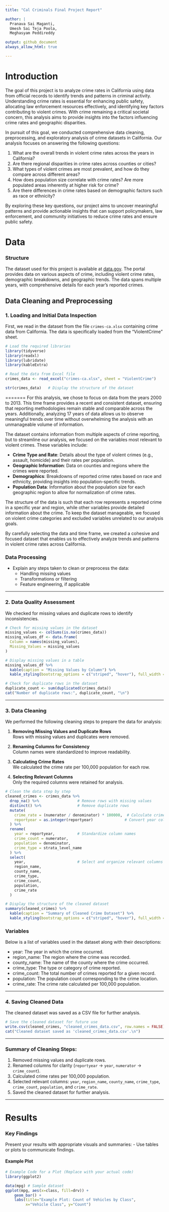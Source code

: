 ```yaml
---
title: "Cal Criminals Final Project Report"

author: |
  Pranava Sai Maganti,  
  Umesh Sai Teja Poola,  
  Meghasyam Peddireddy

output: github_document
always_allow_html: true

---
```


# Introduction
The goal of this project is to analyze crime rates in California using data from official records to identify trends and patterns in criminal activity. Understanding crime rates is essential for enhancing public safety, allocating law enforcement resources effectively, and identifying key factors contributing to violent crimes. With crime remaining a critical societal concern, this analysis aims to provide insights into the factors influencing crime rates and geographic disparities.

In pursuit of this goal, we conducted comprehensive data cleaning, preprocessing, and exploratory analysis of crime datasets in California. Our analysis focuses on answering the following questions:

  1. What are the overall trends in violent crime rates across the years in California?
  2. Are there regional disparities in crime rates across counties or cities?
  3. What types of violent crimes are most prevalent, and how do they compare across different areas?
  4. How does population size correlate with crime rates? Are more populated areas inherently at higher risk for crime?
  5. Are there differences in crime rates based on demographic factors such as race or ethnicity?
  
By exploring these key questions, our project aims to uncover meaningful patterns and provide actionable insights that can support policymakers, law enforcement, and community initiatives to reduce crime rates and ensure public safety.

# Data

### **Structure**
The dataset used for this project is available at [data.gov](https://catalog.data.gov/dataset/violent-crime-rate-9a68e). The portal provides data on various aspects of crime, including violent crime rates, demographic breakdowns, and geographic trends. The data spans multiple years, with comprehensive details for each year’s reported crimes.



## Data Cleaning and Preprocessing

### 1. Loading and Initial Data Inspection

First, we read in the dataset from the file `crimes-ca.xlsx` containing crime data from California. The data is specifically loaded from the "ViolentCrime" sheet.

```r
# Load the required libraries
library(tidyverse)
library(readxl)
library(lubridate)
library(kableExtra)

# Read the data from Excel file
crimes_data <- read_excel("crimes-ca.xlsx", sheet = "ViolentCrime")

str(crimes_data)   # Display the structure of the dataset
```
=======
For this analysis, we chose to focus on data from the years 2000 to 2013. This time frame provides a recent and consistent dataset, ensuring that reporting methodologies remain stable and comparable across the years. Additionally, analyzing 17 years of data allows us to observe meaningful trends over time without overwhelming the analysis with an unmanageable volume of information.

The dataset contains information from multiple aspects of crime reporting, but to streamline our analysis, we focused on the variables most relevant to violent crimes. These variables include:

  - **Crime Type and Rate**: Details about the type of violent crimes (e.g., assault, homicide) and their rates per population.
  - **Geographic Information**: Data on counties and regions where the crimes were reported.
  - **Demographics**: Breakdowns of reported crime rates based on race and ethnicity, providing insights into population-specific trends.
  - **Population Data**: Information about the population size for each geographic region to allow for normalization of crime rates.

The structure of the data is such that each row represents a reported crime in a specific year and region, while other variables provide detailed information about the crime. To keep the dataset manageable, we focused on violent crime categories and excluded variables unrelated to our analysis goals.

By carefully selecting the data and time frame, we created a cohesive and focused dataset that enables us to effectively analyze trends and patterns in violent crime rates across California.

### **Data Processing**
- Explain any steps taken to clean or preprocess the data:
  - Handling missing values
  - Transformations or filtering
  - Feature engineering, if applicable


---

### 2. Data Quality Assessment

We checked for missing values and duplicate rows to identify inconsistencies.

```r
# Check for missing values in the dataset
missing_values <- colSums(is.na(crimes_data))
missing_values_df <- data.frame(
  Column = names(missing_values),
  Missing_Values = missing_values
)

# Display missing values in a table
missing_values_df %>%
  kable(caption = "Missing Values by Column") %>%
  kable_styling(bootstrap_options = c("striped", "hover"), full_width = FALSE)

# Check for duplicate rows in the dataset
duplicate_count <- sum(duplicated(crimes_data))
cat("Number of duplicate rows:", duplicate_count, "\n")
```

---

### 3. Data Cleaning

We performed the following cleaning steps to prepare the data for analysis:

1. **Removing Missing Values and Duplicate Rows**  
   Rows with missing values and duplicates were removed.

2. **Renaming Columns for Consistency**  
   Column names were standardized to improve readability.

3. **Calculating Crime Rates**  
   We calculated the crime rate per 100,000 population for each row.

4. **Selecting Relevant Columns**  
   Only the required columns were retained for analysis.

```r
# Clean the data step by step
cleaned_crimes <- crimes_data %>%
  drop_na() %>%                 # Remove rows with missing values
  distinct() %>%                # Remove duplicate rows
  mutate(
    crime_rate = (numerator / denominator) * 100000,  # Calculate crime rate
    reportyear = as.integer(reportyear)              # Convert year column to integer
  ) %>%
  rename(
    year = reportyear,          # Standardize column names
    crime_count = numerator,
    population = denominator,
    crime_type = strata_level_name
  ) %>%
  select(
    year,                       # Select and organize relevant columns
    region_name,
    county_name,
    crime_type,
    crime_count,
    population,
    crime_rate
  )

# Display the structure of the cleaned dataset
summary(cleaned_crimes) %>%
  kable(caption = "Summary of Cleaned Crime Dataset") %>%
  kable_styling(bootstrap_options = c("striped", "hover"), full_width = FALSE)
```

### Variables

Below is a list of variables used in the dataset along with their descriptions:

* year: The year in which the crime occurred.
* region_name: The region where the crime was recorded.
* county_name: The name of the county where the crime occurred.
* crime_type: The type or category of crime reported.
* crime_count: The total number of crimes reported for a given record.
* population: The population count corresponding to the crime location.
* crime_rate: The crime rate calculated per 100,000 population.

---

### 4. Saving Cleaned Data

The cleaned dataset was saved as a CSV file for further analysis.

```r
# Save the cleaned dataset for future use
write.csv(cleaned_crimes, "cleaned_crimes_data.csv", row.names = FALSE)
cat("Cleaned dataset saved as 'cleaned_crimes_data.csv'.\n")
```

---

### Summary of Cleaning Steps:
1. Removed missing values and duplicate rows.
2. Renamed columns for clarity (`reportyear` → `year`, `numerator` → `crime_count`).
3. Calculated crime rates per 100,000 population.
4. Selected relevant columns: `year`, `region_name`, `county_name`, `crime_type`, `crime_count`, `population`, and `crime_rate`.
5. Saved the cleaned dataset for further analysis.

---



# Results

### Key Findings
Present your results with appropriate visuals and summaries:
- Use tables or plots to communicate findings.

#### Example Plot
```r
# Example Code for a Plot (Replace with your actual code)
library(ggplot2)

data(mpg) # Sample dataset
ggplot(mpg, aes(x=class, fill=drv)) +
    geom_bar() +
    labs(title="Example Plot: Count of Vehicles by Class",
         x="Vehicle Class", y="Count")
```

